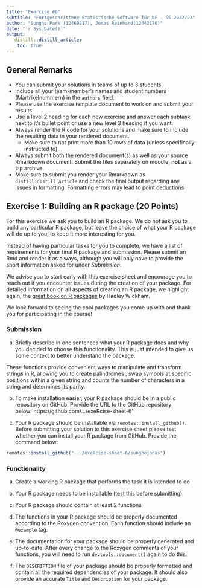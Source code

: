 ```yaml
---
title: "Exercise #6"
subtitle: "Fortgeschrittene Statistische Software für NF - SS 2022/23"
author: "Sungho Park (12469817), Jonas Reinhard(12442176)"
date: "`r Sys.Date()`"
output:
   distill::distill_article:
    toc: true
---
```


## General Remarks

-   You can submit your solutions in teams of up to 3 students.
-   Include all your team-member's names and student numbers
    (Martrikelnummern) in the `authors` field.
-   Please use the exercise template document to work on and submit your
    results.
-   Use a level 2 heading for each new exercise and answer each subtask
    next to it's bullet point or use a new level 3 heading if you want.
-   Always render the R code for your solutions and make sure to include
    the resulting data in your rendered document.
    -   Make sure to not print more than 10 rows of data (unless
        specifically instructed to).
-   Always submit both the rendered document(s) as well as your source
    Rmarkdown document. Submit the files separately on moodle, **not**
    as a zip archive.
-   Make sure to submit you render your Rmarkdown as
    `distill:distill_article` and check the final output regarding any
    issues in formatting. Formatting errors may lead to point
    deductions.

## Exercise 1: Building an R package (20 Points)

For this exercise we ask you to build an R package. We do not ask you to
build any particular R package, but leave the choice of what your R
package will do up to you, to keep it more interesting for you.

Instead of having particular tasks for you to complete, we have a list
of requirements for your final R package and submission. Please submit
an Rmd and render it as always, although you will only have to provide
the short information asked for under *Submission*.

We advise you to start early with this exercise sheet and encourage you
to reach out if you encounter issues during the creation of your
package. For detailed information on all aspects of creating an R
package, we highlight again, the [great book on R
packages](https://r-pkgs.org/) by Hadley Wickham.

We look forward to seeing the cool packages you come up with and thank
you for participating in the course!

### Submission

a)  Briefly describe in one sentences what your R package does and why
    you decided to choose this functionality. This is just intended to
    give us some context to better understand the package.
    
These functions provide convenient ways to manipulate and transform 
strings in R, allowing you to create palindromes , swap symbols at 
specific positions within a given string and counts the number of characters
in a string and determines its parity.

b)  To make installation easier, your R package should be in a public
    repository on GitHub. Provide the URL to the GitHub repository
    below:`https://github.com/.../exeRcise-sheet-6'

c)  Your R package should be installable via
    `remotes::install_github()`. Before submitting your solution to this
    exercise sheet please test whether you can install your R package
    from GitHub. Provide the command below:

``` r
remotes::install_github(".../exeRcise-sheet-6/sunghojonas")
```

### Functionality

a)  Create a working R package that performs the task it is intended to
    do

b)  Your R package needs to be installable (test this before submitting)

c)  Your R package should contain at least 2 functions

d)  The functions in your R package should be properly documented
    according to the Roxygen convention. Each function should include an
    `@example` tag.

e)  The documentation for your package should be properly generated and
    up-to-date. After every change to the Roxygen comments of your
    functions, you will need to run `devtools::document()` again to do
    this.

f)  The `DESCRIPTION` file of your package should be properly formatted
    and contain all the required dependencies of your package. It should
    also provide an accurate `Title` and `Description` for your package.
